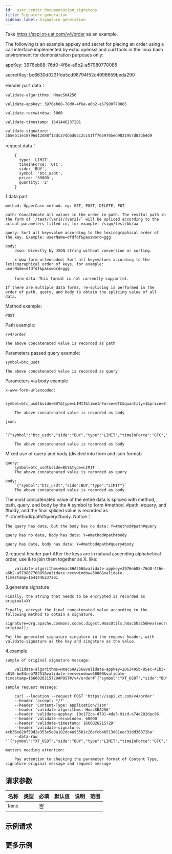```yaml
---
id: _user_center_documentation_signsteps
title: Signature generation
sidebar_label: Signature generation
---
```


Take https://sapi.xt-uat.com/v4/order as an example.

The following is an example appkey and secret for placing an order using a call interface implemented by echo openssl and curl tools in the linux bash environment for demonstration purposes only:

appKey: 3976eb88-76d0-4f6e-a6b2-a57980770085

secretKey: bc6630d0231fda5cd98794f52c4998659beda290

Header part data：

    validate-algorithms: HmacSHA256

    validate-appkey: 3976eb88-76d0-4f6e-a6b2-a57980770085

    validate-recvwindow: 5000

    validate-timestamp: 1641446237201

    validate-signature: 2b5eb11e18796d12d88f13dc27dbbd02c2cc51ff7059765ed9821957d82bb4d9

request data：

```
    {
      type: 'LIMIT',
      timeInForce: 'GTC',
      side: 'BUY',
      symbol: 'btc_usdt',
      price: '39000',
      quantity: '2'
    }
```

1.data part

    method: UpperCase method. eg: GET, POST, DELETE, PUT

    path: Concatenate all values in the order in path. The restful path in the form of `/test/{var1}/{var2}/` will be spliced according to the actual parameters filled in, for example: /sign/test/bb/aa

    query: Sort all key=value according to the lexicographical order of the key. Example: userName=dfdfdf&password=ggg

    body:
        Json: Directly by JSON string without conversion or sorting.

        x-www-form-urlencoded: Sort all key=values according to the lexicographical order of keys, for example: userName=dfdfdf&password=ggg

        form-data：This format is not currently supported.

    If there are multiple data forms, re-splicing is performed in the order of path, query, and body to obtain the splicing value of all data.

Method example:

    POST

Path example:

    /v4/order

    The above concatenated value is recorded as path

Parameters passed query example:

    symbol=btc_usdt

    The above concatenated value is recorded as query

Parameters via body example

    x-www-form-urlencoded:

        symbol=btc_usdt&side=BUY&type=LIMIT&timeInForce=GTC&quantity=1&price=0.1

        The above concatenated value is recorded as body

    json:

        `{"symbol":"btc_usdt","side":"BUY","type":"LIMIT","timeInForce":"GTC","quantity":2,"price":39000}`

        The above concatenated value is recorded as body

Mixed use of query and body (divided into form and json format)

    query:
        symbol=btc_usdt&side=BUY&type=LIMIT
        The above concatenated value is recorded as query

    body:
        `{"symbol":"btc_usdt","side":BUY,"type":"LIMIT"}`
        The above concatenated value is recorded as body

The most concatenated value of the entire data is spliced with method, path, query, and body by the # symbol to form #method, #path, #query, and #body, and the final spliced value is recorded as Y=#method#path#query#body. Notice：

    The query has data, but the body has no data: Y=#method#path#query

    query has no data, body has data: Y=#method#path#body

    query has data, body has data: Y=#method#path#query#body

2.request header part After the keys are in natural ascending alphabetical order, use & to join them together as X. like:

        validate-algorithms=HmacSHA256&validate-appkey=3976eb88-76d0-4f6e-a6b2-a57980770085&validate-recvwindow=5000&validate-timestamp=1641446237201

3.generate signature

    Finally, the string that needs to be encrypted is recorded as original=XY

    Finally, encrypt the final concatenated value according to the following method to obtain a signature.

    signature=org.apache.commons.codec.digest.HmacUtils.hmacSha256Hex(secretkey, original);

    Put the generated signature singature in the request header, with validate-signature as the key and singature as the value.

4.example

    sample of original signature message:

        validate-algorithms=HmacSHA256&validate-appkey=2063495b-85ec-41b3-a810-be84ceb78751&validate-recvwindow=60000&validate-timestamp=1666026215729#POST#/v4/order#`{"symbol":"XT_USDT","side":"BUY","type":"LIMIT","timeInForce":"GTC","bizType":"SPOT","price":3,"quantity":2}`

    sample request message:

        curl --location --request POST 'https://sapi.xt.com/v4/order'
        --header 'accept: */*'
        --header 'Content-Type: application/json'
        --header 'validate-algorithms: HmacSHA256'
        --header 'validate-appkey: 10c172ca-d791-4da5-91cd-e74d202dac96'
        --header 'validate-recvwindow: 60000'
        --header 'validate-timestamp: 1666026215729'
        --header 'validate-signature: 4cb36e820f50d2e353e5e0a182dc4a955b1c26efcb4b513d81eec31dd36072ba'
        --data-raw '`{"symbol":"XT_USDT","side":"BUY","type":"LIMIT","timeInForce":"GTC","bizType":"SPOT","price":3,"quantity":2}`'

    matters needing attention:

        Pay attention to checking the parameter format of Content Type, signature original message and request message

## 请求参数

| 名称   | 类型 | 必填 | 默认值 | 说明 | 范围 |
| ------ | ---- | ---- | ------ | ---- | ---- |
| `None` |      | 否   |        |      |      |

## 示例请求

## 更多示例
